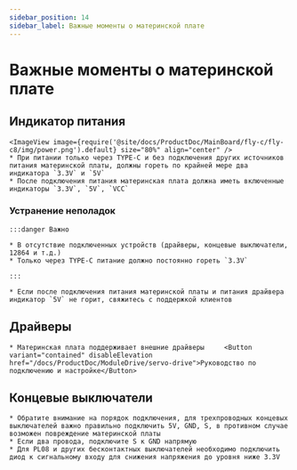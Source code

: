 ```yaml
---
sidebar_position: 14
sidebar_label: Важные моменты о материнской плате
---
```






# Важные моменты о материнской плате

## Индикатор питания
    <ImageView image={require('@site/docs/ProductDoc/MainBoard/fly-c/fly-c8/img/power.png').default} size="80%" align="center" />
    * При питании только через TYPE-C и без подключения других источников питания материнской платы, должны гореть по крайней мере два индикатора `3.3V` и `5V`
    * После подключения питания материнская плата должна иметь включенные индикаторы `3.3V`, `5V`, `VCC`

### Устранение неполадок


    :::danger Важно

    * В отсутствие подключенных устройств (драйверы, концевые выключатели, 12864 и т.д.)
    * Только через TYPE-C питание должно постоянно гореть `3.3V`

    :::

    * Если после подключения питания материнской платы и питания драйвера индикатор `5V` не горит, свяжитесь с поддержкой клиентов

## Драйверы

    * Материнская плата поддерживает внешние драйверы     <Button variant="contained" disableElevation href="/docs/ProductDoc/ModuleDrive/servo-drive">Руководство по подключению и настройке</Button>

## Концевые выключатели

    * Обратите внимание на порядок подключения, для трехпроводных концевых выключателей важно правильно подключить 5V, GND, S, в противном случае возможен повреждение материнской платы
    * Если два провода, подключите S к GND напрямую
    * Для PL08 и других бесконтактных выключателей необходимо подключить диод к сигнальному входу для снижения напряжения до уровня ниже 3.3V

